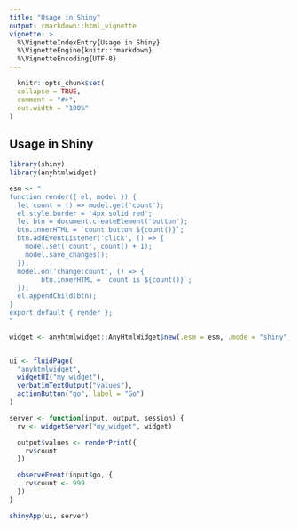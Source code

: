 ```yaml
---
title: "Usage in Shiny"
output: rmarkdown::html_vignette
vignette: >
  %\VignetteIndexEntry{Usage in Shiny}
  %\VignetteEngine{knitr::rmarkdown}
  %\VignetteEncoding{UTF-8}
---
```


```r
  knitr::opts_chunk$set(
  collapse = TRUE,
  comment = "#>",
  out.width = "100%"
)
```

## Usage in Shiny

```r
library(shiny)
library(anyhtmlwidget)

esm <- "
function render({ el, model }) {
  let count = () => model.get('count');
  el.style.border = '4px solid red';
  let btn = document.createElement('button');
  btn.innerHTML = `count button ${count()}`;
  btn.addEventListener('click', () => {
    model.set('count', count() + 1);
    model.save_changes();
  });
  model.on('change:count', () => {
        btn.innerHTML = `count is ${count()}`;
  });
  el.appendChild(btn);
}
export default { render };
"

widget <- anyhtmlwidget::AnyHtmlWidget$new(.esm = esm, .mode = "shiny", count = 2)


ui <- fluidPage(
  "anyhtmlwidget",
  widgetUI("my_widget"),
  verbatimTextOutput("values"),
  actionButton("go", label = "Go")
)

server <- function(input, output, session) {
  rv <- widgetServer("my_widget", widget)

  output$values <- renderPrint({
    rv$count
  })

  observeEvent(input$go, {
    rv$count <- 999
  })
}

shinyApp(ui, server)

```
